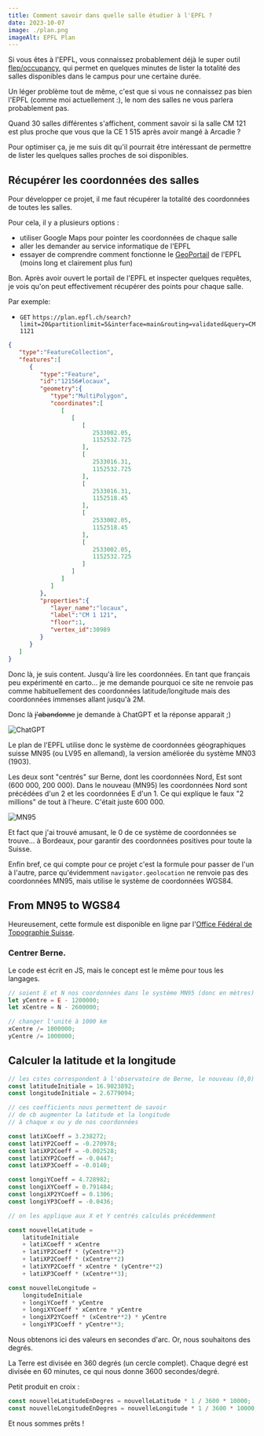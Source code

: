 ```yaml
---
title: Comment savoir dans quelle salle étudier à l'EPFL ?
date: 2023-10-07
image: ./plan.png
imageAlt: EPFL Plan
---
```


Si vous êtes à l'EPFL, vous connaissez probablement déjà le super outil [flep/occupancy](https://occupancy.flep.ch), qui permet en quelques minutes de lister la totalité des salles disponibles dans le campus pour une certaine durée.

Un léger problème tout de même, c'est que si vous ne connaissez pas bien l'EPFL (comme moi actuellement :), le nom des salles ne vous parlera probablement pas.

Quand 30 salles différentes s'affichent, comment savoir si la salle CM 121 est plus proche que vous que la CE 1 515 après avoir mangé à Arcadie ?

Pour optimiser ça, je me suis dit qu'il pourrait être intéressant de permettre de lister les quelques salles proches de soi disponibles.

## Récupérer les coordonnées des salles

Pour développer ce projet, il me faut récupérer la totalité des coordonnées de toutes les salles.

Pour cela, il y a plusieurs options :
- utiliser Google Maps pour pointer les coordonnées de chaque salle
- aller les demander au service informatique de l'EPFL
- essayer de comprendre comment fonctionne le [GeoPortail](https://geoportail.epfl.ch/) de l'EPFL (moins long et clairement plus fun)

Bon. Après avoir ouvert le portail de l'EPFL et inspecter quelques requêtes, je vois qu'on peut effectivement récupérer des points pour chaque salle. 

Par exemple:  
- `GET` `https://plan.epfl.ch/search?limit=20&partitionlimit=5&interface=main&routing=validated&query=CM1121`  
```json
{
   "type":"FeatureCollection",
   "features":[
      {
         "type":"Feature",
         "id":"12156#locaux",
         "geometry":{
            "type":"MultiPolygon",
            "coordinates":[
               [
                  [
                     [
                        2533002.05,
                        1152532.725
                     ],
                     [
                        2533016.31,
                        1152532.725
                     ],
                     [
                        2533016.31,
                        1152518.45
                     ],
                     [
                        2533002.05,
                        1152518.45
                     ],
                     [
                        2533002.05,
                        1152532.725
                     ]
                  ]
               ]
            ]
         },
         "properties":{
            "layer_name":"locaux",
            "label":"CM 1 121",
            "floor":1,
            "vertex_id":30989
         }
      }
   ]
}
```

Donc là, je suis content. Jusqu'à lire les coordonnées. En tant que français peu expérimenté en carto... je me demande pourquoi ce site ne renvoie pas comme habituellement des coordonnées latitude/longitude mais des coordonnées immenses allant jusqu'à 2M.

Donc là ~~j'abandonne~~ je demande à ChatGPT et la réponse apparait ;)

![ChatGPT](./gpt.png)

Le plan de l'EPFL utilise donc le système de coordonnées géographiques suisse MN95 (ou LV95 en allemand), la version améliorée du système MN03 (1903).

Les deux sont "centrés" sur Berne, dont les coordonnées Nord, Est sont (600 000, 200 000). Dans le nouveau (MN95) les coordonnées Nord sont précédées d'un 2 et les coordonnées E d'un 1. Ce qui explique le faux "2 millions" de tout à l'heure. C'était juste 600 000.

![MN95](./MN95.png)

Et fact que j'ai trouvé amusant, le 0 de ce système de coordonnées se trouve... à Bordeaux, pour garantir des coordonnées positives pour toute la Suisse.

Enfin bref, ce qui compte pour ce projet c'est la formule pour passer de l'un à l'autre, parce qu'évidemment `navigator.geolocation` ne renvoie pas des coordonnées MN95, mais utilise le système de coordonnées WGS84.

## From MN95 to WGS84

Heureusement, cette formule est disponible en ligne par l'[Office Fédéral de Topographie Suisse](https://www.swisstopo.admin.ch/content/swisstopo-internet/fr/topics/survey/reference-frames/_jcr_content/contentPar/tabs/items/dokumente_publikatio/tabPar/downloadlist/downloadItems/417_1462802199217.download/ch1903wgs84-FR.pdf).

### Centrer Berne.

Le code est écrit en JS, mais le concept est le même pour tous les langages.

```js
// soient E et N nos coordonnées dans le système MN95 (donc en mètres)
let yCentre = E - 1200000;
let xCentre = N - 2600000;

// changer l'unité à 1000 km
xCentre /= 1000000;
yCentre /= 1000000;
```

## Calculer la latitude et la longitude

```js
// les cstes correspondent à l'observatoire de Berne, le nouveau (0,0) de notre système)
const latitudeInitiale = 16.9023892;
const longitudeInitiale = 2.6779094;

// ces coefficients nous permettent de savoir
// de cb augmenter la latitude et la longitude
// à chaque x ou y de nos coordonnées

const latiXCoeff = 3.238272;
const latiYP2Coeff = -0.270978;
const latiXP2Coeff = -0.002528;
const latiXYP2Coeff = -0.0447;
const latiXP3Coeff = -0.0140;

const longiYCoeff = 4.728982;
const longiXYCoeff = 0.791484;
const longiXP2YCoeff = 0.1306;
const longiYP3Coeff = -0.0436;

// on les applique aux X et Y centrés calculés précédemment

const nouvelleLatitude =
    latitudeInitiale
    + latiXCoeff * xCentre
    + latiYP2Coeff * (yCentre**2)
    + latiXP2Coeff * (xCentre**2)
    + latiXYP2Coeff * xCentre * (yCentre**2)
    + latiXP3Coeff * (xCentre**3);

const nouvelleLongitude = 
    longitudeInitiale
    + longiYCoeff * yCentre
    + longiXYCoeff * xCentre * yCentre
    + longiXP2YCoeff * (xCentre**2) * yCentre
    + longiYP3Coeff * yCentre**3;
```

Nous obtenons ici des valeurs en secondes d'arc. Or, nous souhaitons des degrés.

La Terre est divisée en 360 degrés (un cercle complet). Chaque degré est divisée en 60 minutes, ce qui nous donne 3600 secondes/degré.

Petit produit en croix :

```js
const nouvelleLatitudeEnDegres = nouvelleLatitude * 1 / 3600 * 10000;
const nouvelleLongitudeEnDegres = nouvelleLongitude * 1 / 3600 * 10000;
```

Et nous sommes prêts !
